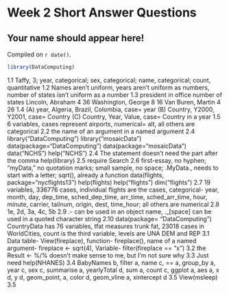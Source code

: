# Week 2 Short Answer Questions

## Your name should appear here!

<!-- leave this material as is -->
Compiled on `r date()`.

```r
library(DataComputing)
```
<!-- put your content after this line -->

1.1 Taffy, 3; year, categorical; sex, categorical; name, categorical; count, quantitative
1.2 Names aren't uniform, years aren't uniform as numbers, number of states isn't uniform as a number
1.3 president     in office     number of states
Lincoln, Abraham    4                 36
Washington, George  8                 16
Van Buren, Martin   4                 26
1.4 (A) year, Algeria, Brazil, Colombia, case= year
    (B) Country, Y2000, Y2001, case= Country
    (C) Country, Year, Value, case= Country in a year
1.5 6 variables, cases represent airports, numerical= alt, all others are categorical
2.2 the name of an argument in a named argument
2.4 
library("DataComputing")
library("mosaicData")
data(package="DataComputing")
data(package="mosaicData")
data("NCHS")
help("NCHS")
2.4 The statement doesn't need the part after the comma
help(library)
2.5 require
Search 
2.6 first-essay, no hyphen; "myData," no quotation marks; small sample, no space; .MyData., needs to start with a letter; sqrt(), already a function
data(flights, package="nycflights13")
help(flights)
help("flights")
dim("flights")
2.7 19 variables, 336776 cases, individual flights are the cases, categorical- year, month, day, dep_time, sched_dep_time, arr_time, sched_arr_time, hour, minute, carrier, tailnum, origin, dest, time_hour; all others are numerical
2.8 1e, 2d, 3a, 4c, 5b
2.9 .- can be used in an object name, ._[space] can be used in a quoted character string
2.10
data(package= "DataComputing")
CountryData has 76 variables, tfat measures trunk fat, 23018 cases in WorldCities, count is the third variable, levels are UNA DEM and REP 
3.1 Data table- View(fireplace), function- fireplace(), name of a named argument- fireplace <- sqrt(4), Variable- filter(fireplace == "x")
3.2 the Result <- %/% doesn't make sense to me, but I'm not sure why
3.3 Just need help(NHANES)
3.4 BabyNames b, filter a, name c, == a, group_by a, year c, sex c, summarise a, yearlyTotal d, sum a, count c, ggplot a, aes a, x d, y d, geom_point, a, color d, geom_vline a, xintercept d
3.5 
View(msleep)
3.5 